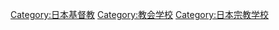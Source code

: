 [[Category:日本基督教|Category:日本基督教]]
[[Category:教会学校|Category:教会学校]]
[[Category:日本宗教学校|Category:日本宗教学校]]
